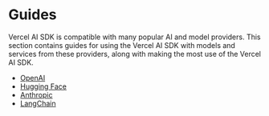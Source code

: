 # Guides

Vercel AI SDK is compatible with many popular AI and model providers. This section contains guides for using the Vercel AI SDK
with models and services from these providers, along with making the most use of the Vercel AI SDK.

- [OpenAI](./guides/openai)
- [Hugging Face](./guides/huggingface)
- [Anthropic](./guides/anthropic)
- [LangChain](./guides/langchain)
